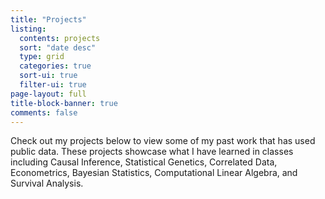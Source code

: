 ```yaml
---
title: "Projects"
listing:
  contents: projects
  sort: "date desc"
  type: grid
  categories: true
  sort-ui: true
  filter-ui: true
page-layout: full
title-block-banner: true
comments: false
---
```


Check out my projects below to view some of my past work that has used public data. These projects showcase what I have learned in classes including Causal Inference, Statistical Genetics, Correlated Data, Econometrics, Bayesian Statistics, Computational Linear Algebra, and Survival Analysis. 